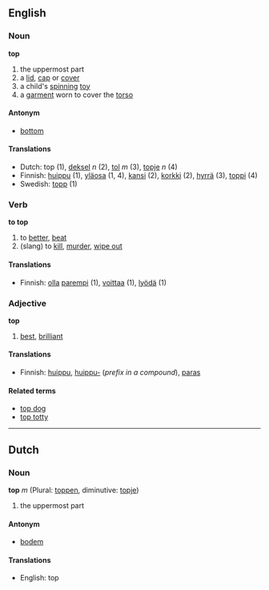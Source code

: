 ==English==
===Noun===
'''top'''
#the uppermost part
#a [[lid]], [[cap]] or [[cover]]
#a child's [[spin]]ning [[toy]]
#a [[garment]] worn to cover the [[torso]]

====Antonym====
*[[bottom]]

====Translations====
*Dutch: top (1), [[deksel]] ''n'' (2), [[tol]] ''m'' (3), [[topje]] ''n'' (4)
*Finnish: [[huippu]] (1), [[yläosa]] (1, 4), [[kansi]] (2), [[korkki]] (2), [[hyrrä]] (3), [[toppi]] (4)
*Swedish: [[topp]] (1)

===Verb===
'''to top'''
#to [[better]], [[beat]]
#(slang) to [[kill]], [[murder]], [[wipe out]]

====Translations====
*Finnish: [[olla]] [[parempi]] (1), [[voittaa]] (1), [[lyödä]] (1)

===Adjective===
'''top'''
#[[best]], [[brilliant]]

====Translations====
*Finnish: [[huippu]], [[huippu|huippu-]] (''prefix in a compound''), [[paras]]

====Related terms====
*[[top dog]]
*[[top totty]]

----

==Dutch==
===Noun===
'''top''' ''m'' (Plural: [[toppen]], diminutive: [[topje]])

#the uppermost part

====Antonym====
*[[bodem]]

====Translations====
*English: top